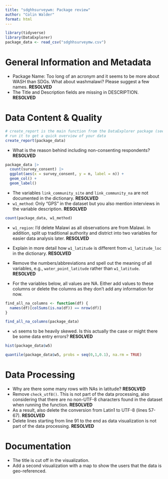 ```yaml
---
title: "sdghhsurveywm: Package review"
author: "Colin Walder"
format: html
---
```


```r
library(tidyverse)
library(DataExplorer)
package_data <- read_csv("sdghhsurveymw.csv")
```

# General Information and Metadata

-   Package Name: Too long of an acronym and it seems to be more about WASH than SDGs. What about washmalawi? Please suggest a few names. **RESOLVED**
-   The Title and Description fields are missing in DESCRIPTION. **RESOLVED**

# Data Content & Quality

```r
# create_report is the main function from the DataExplorer package (see https://boxuancui.github.io/DataExplorer/)
# run it to get a quick overview of your data
create_report(package_data)
```

-   What is the reason behind including non-consenting respondents? **RESOLVED**

```r
package_data |> 
  count(survey_consent) |> 
  ggplot(aes(x = survey_consent, y = n, label = n)) +
  geom_col() +
  geom_label()
```

-   The variables `link_community_site` and `link_community_na` are not documented in the dictionary. **RESOLVED**
-   `w1_method`: Only "GPS" in the dataset but you also mention interviews in the variable description. **RESOLVED**

```r
count(package_data, w1_method)
```

-   `w1_region`: I'd delete Malawi as all observations are from Malawi. In addition, split up traditional authority and district into two variables for easier data analysis later. **RESOLVED**

-   Explain in more detail how `w1_latitude` is different from `w1_latitude_loc` in the dictionary. **RESOLVED**

-   Remove the numbers/abbreviations and spell out the meaning of all variables, e.g., `water_point_latitude` rather than `w1_latitude`. **RESOLVED**

-   For the variables below, all values are NA. Either add values to these columns or delete the columns as they don't add any information for now.

```r
find_all_na_columns <- function(df) {
  names(df)[colSums(is.na(df)) == nrow(df)]
}

find_all_na_columns(package_data)
```

-   `w5` seems to be heavily skewed. Is this actually the case or might there be some data entry errors? **RESOLVED**

```r
hist(package_data$w5)

quantile(package_data$w5, probs = seq(0,1,0.1), na.rm = TRUE)
```

# Data Processing

-   Why are there some many rows with NAs in latitude? **RESOLVED**
-   Remove `check_utf8()`. This is not part of the data processing, also considering that there are no non-UTF-8 characters found in the dataset when running the function. **RESOLVED**
-   As a result, also delete the conversion from Latin1 to UTF-8 (lines 57-67). **RESOLVED**
-   Delete lines starting from line 91 to the end as data visualization is not part of the data processing. **RESOLVED**

# Documentation

-   The title is cut off in the visualization.
-   Add a second visualization with a map to show the users that the data is geo-referenced.
